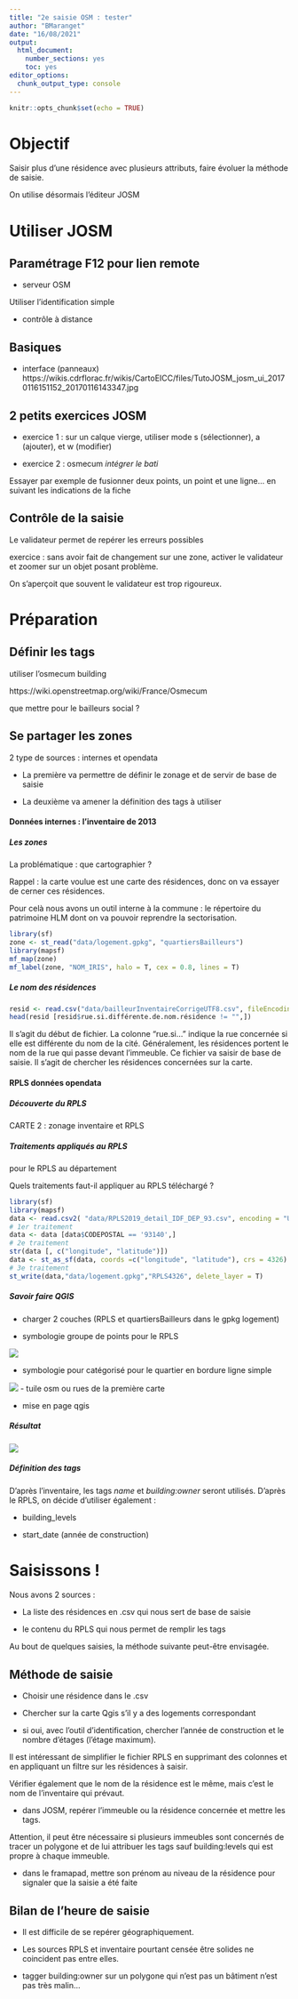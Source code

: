 ```yaml
---
title: "2e saisie OSM : tester"
author: "BMaranget"
date: "16/08/2021"
output: 
  html_document: 
    number_sections: yes
    toc: yes
editor_options: 
  chunk_output_type: console
---
```


```r
knitr::opts_chunk$set(echo = TRUE)
```





# Objectif

Saisir plus d'une résidence avec plusieurs attributs, faire évoluer la méthode de saisie.

On utilise désormais l'éditeur JOSM



# Utiliser JOSM


## Paramétrage F12 pour lien remote

- serveur OSM

Utiliser l'identification simple

- contrôle à distance




## Basiques

* interface (panneaux)
https://wikis.cdrflorac.fr/wikis/CartoEICC/files/TutoJOSM_josm_ui_20170116151152_20170116143347.jpg


## 2 petits exercices JOSM

- exercice 1 : sur un calque vierge, utiliser mode s (sélectionner), a (ajouter), et w (modifier)

- exercice 2 : osmecum *intégrer le bati*

Essayer par exemple de fusionner deux points, un point et une ligne... en suivant les indications de la fiche


## Contrôle de la saisie

Le validateur permet de repérer les erreurs possibles

exercice : sans avoir fait de changement sur une zone, activer le validateur et zoomer sur un objet posant problème.

On s'aperçoit que souvent le validateur est trop rigoureux.

# Préparation


## Définir les tags

utiliser l'osmecum building

https://wiki.openstreetmap.org/wiki/France/Osmecum

que mettre pour le bailleurs social ?

## Se partager les zones

2 type de sources : internes et opendata

- La première va permettre de définir le zonage et de servir de base de saisie

- La deuxième va amener la définition des tags à utiliser


#### Données internes : l'inventaire de 2013 

##### Les zones

La problématique : que cartographier ?

Rappel : la carte voulue est une carte des résidences, donc on va essayer de cerner ces résidences.

Pour celà nous avons un outil interne à la commune : le répertoire du patrimoine HLM dont on va pouvoir reprendre la sectorisation.

```r
library(sf)
zone <- st_read("data/logement.gpkg", "quartiersBailleurs")
library(mapsf)
mf_map(zone)
mf_label(zone, "NOM_IRIS", halo = T, cex = 0.8, lines = T)
```





##### Le nom des résidences


```r
resid <- read.csv("data/bailleurInventaireCorrigeUTF8.csv", fileEncoding = "UTF-8")
head(resid [resid$rue.si.différente.de.nom.résidence != "",])
```
 
Il s'agit du début de fichier. La colonne "rue.si..." indique la rue concernée si elle est différente du nom de la cité. Généralement, les résidences portent le nom de la rue qui passe devant l'immeuble.
Ce fichier va saisir de base de saisie. Il s'agit de chercher les résidences concernées sur la carte.

#### RPLS données opendata



#####  Découverte du RPLS

CARTE 2 : zonage inventaire et RPLS

##### Traitements appliqués au RPLS

pour le RPLS au département

Quels traitements faut-il appliquer au RPLS téléchargé ?

```r
library(sf)
library(mapsf)
data <- read.csv2( "data/RPLS2019_detail_IDF_DEP_93.csv", encoding = "UTF-8")
# 1er traitement
data <- data [data$CODEPOSTAL == '93140',]
# 2e traitement
str(data [, c("longitude", "latitude")])
data <- st_as_sf(data, coords =c("longitude", "latitude"), crs = 4326)
# 3e traitement
st_write(data,"data/logement.gpkg","RPLS4326", delete_layer = T)
```


##### Savoir faire QGIS

- charger 2 couches (RPLS et quartiersBailleurs dans le gpkg logement)

- symbologie groupe de points pour le RPLS

![](img/symbologiePoints.png)

- symbologie pour catégorisé pour le quartier en bordure ligne simple

![](img/bordurelgsimple.png)
- tuile osm ou rues de la première carte

- mise en page qgis

##### Résultat

![](img/carte2.png)


##### Définition des tags


D'après l'inventaire, les tags *name* et *building:owner* seront utilisés.
D'après le RPLS, on décide d'utiliser également :

- building_levels

- start_date (année de construction)



# Saisissons !

Nous avons 2 sources :

- La liste des résidences en .csv qui nous sert de base de saisie

- le contenu du RPLS qui nous permet de remplir les tags

Au bout de quelques saisies, la méthode suivante peut-être envisagée.


## Méthode de saisie

- Choisir une résidence dans le .csv

- Chercher sur la carte Qgis s'il y a des logements correspondant


- si oui, avec l'outil d'identification, chercher l'année de construction et le nombre d'étages (l'étage maximum).

Il est intéressant de simplifier le fichier RPLS en supprimant des colonnes et en appliquant un filtre sur les résidences à saisir.

Vérifier également que le nom de la résidence est le même, mais c'est le nom de l'inventaire qui prévaut.

- dans JOSM, repérer l'immeuble ou la résidence concernée et mettre les tags.

Attention, il peut être nécessaire si plusieurs immeubles sont concernés de tracer un polygone et de lui attribuer les tags sauf building:levels qui est propre à chaque immeuble.


- dans le framapad, mettre son prénom au niveau de la résidence pour signaler que la saisie a été faite

## Bilan de l'heure de saisie

- Il est difficile de se repérer géographiquement.


- Les sources RPLS et inventaire pourtant censée être solides ne coincident pas entre elles.

- tagger building:owner sur un polygone qui n'est pas un bâtiment n'est pas très malin...



